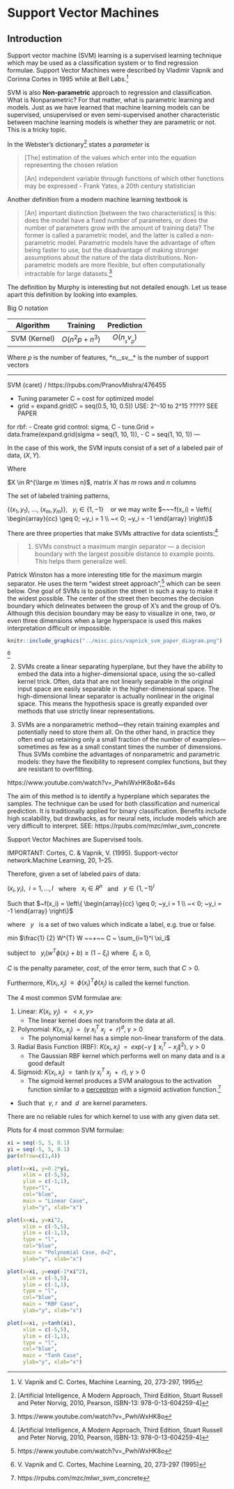 # Support Vector Machines

## Introduction

Support vector machine (SVM) learning is a supervised learning technique which may be used as a classification system or to find regression formulae. Support Vector Machines were described by Vladimir Vapnik and Corinna Cortes in 1995 while at Bell Labs.[^61]

[^61]:V. Vapnik and C. Cortes, Machine Learning, 20, 273-297, 1995

SVM is also **Non-parametric** approach to regression and classification. What is Nonparametric? For that matter, what is parametric learning and models. Just as we have learned that machine learning models can be supervised, unsupervised or even semi-supervised another characteristic between machine learning models is whether they are parametric or not. This is a tricky topic.

In the Webster's dictionary[^62] states a *parameter* is

>[The] estimation of the values which enter into the equation representing the chosen relation
>
>[An] independent variable through functions of which other functions may be expressed - Frank Yates, a 20th century statistician

[^62]:Webster's third new international dictionary, ISBN 0-87779-201-1, 1986

Another definition from a modern machine learning textbook is

>[An] important distinction [between the two characteristics] is this: does the model have a fixed number of parameters, or does the number of parameters grow with the amount of training data? The former is called a parametric model, and the latter is called a non-parametric model. Parametric models have the advantage of often being faster to use, but the disadvantage of making stronger assumptions about the nature of the data distributions. Non-parametric models are more flexible, but often computationally intractable for large datasets.[^63]

[^63]:Machine Learning, A Probabilistic Perspective, Kevin P. Murphy, MIT Press, ISBN 978-0-262-01802-9, 2012

The definition by Murphy is interesting but not detailed enough.  Let us tease apart this definition by looking into examples. 

Big O notation

|  Algorithm   |     Training     |  Prediction   |
| :----------: | :--------------: | :-----------: |
| SVM (Kernel) | $O(n^2 p + n^3)$ | $O(n__sv__p)$ |

 Where *p* is the number of features, *n__sv__* is
 the number of support vectors
 


---

SVM {caret} / https://rpubs.com/PranovMishra/476455

- Tuning parameter C = cost for optimized model
- grid = expand.grid(C = seq(0.5, 10, 0.5)) USE: 2^-10 to 2^15 ????? SEE PAPER

for rbf:
- Create grid control: sigma, C
- tune.Grid = data.frame(expand.grid(sigma = seq(1, 10, 1)),
-                                    C = seq(1, 10, 1))
---


In the case of this work, the SVM inputs consist of a set of a labeled pair of data, $(X, Y)$.

Where

$X \in R^{\large m \times n}$, matrix $X$ has $m$ rows and $n$ columns  

The set of labeled training patterns,  

$\{(x_1, y_1),~ ...,~ (x_m, y_m)\},~~~ y_i \in \{1, -1\}~~~$ or we may write $~~~f(x_i) = \left\{ \begin{array}{cc} \geq 0; ~y_i = 1 \\ ~< 0; ~y_i = -1 \end{array} \right\}$

There are three properties that make SVMs attractive for data scientists:[^62]

[^62]:[Artificial Intelligence, A Modern Approach, Third Edition, Stuart Russell and Peter Norvig, 2010, Pearson, ISBN-13: 978-0-13-604259-4]

>1. SVMs construct a maximum margin separator — a decision boundary with the largest possible distance to example points. This helps them generalize well.

Patrick Winston has a more interesting title for the maximum margin separator. He uses the term "widest street approach",[^63] which can be seen below. One goal of SVMs is to position the street in such a way to make it the widest possible. The center of the street then becomes the decision boundary which delineates between the group of X's and the group of O's. Although this decision boundary may be easy to visualize in one, two, or even three dimensions when a large hyperspace is used this makes interpretation difficult or impossible.

[^63]:https://www.youtube.com/watch?v=_PwhiWxHK8o

```r
knitr::include_graphics("../misc.pics/vapnick_svm_paper_diagram.png")
```

[^64]

[^64]:V. Vapnik and C. Cortes, Machine Learning, 20, 273-297 (1995)

2. SVMs create a linear separating hyperplane, but they have the ability to embed the data into a higher-dimensional space, using the so-called kernel trick. Often, data that are not linearly separable in the original input space are easily separable in the higher-dimensional space. The high-dimensional linear separator is actually nonlinear in the original space. This means the hypothesis space is greatly expanded over methods that use strictly linear representations.

3. SVMs are a nonparametric method—they retain training examples and potentially need to store them all. On the other hand, in practice they often end up retaining only a small fraction of the number of examples—sometimes as few as a small constant times the number of dimensions. Thus SVMs combine the advantages of nonparametric and parametric models: they have the flexibility to represent complex functions, but they are resistant to overfitting.

https://www.youtube.com/watch?v=_PwhiWxHK8o&t=64s

The aim of this method is to identify a hyperplane which separates the samples. The technique can be used for both classification and numerical prediction. It is traditionally applied for binary classification. Benefits include high scalability, but drawbacks, as for neural nets, include models which are very difficult to interpret. SEE: https://rpubs.com/mzc/mlwr_svm_concrete

Support Vector Machines are Supervised tools.

IMPORTANT: Cortes, C. & Vapnik, V. (1995).  Support-vector network.Machine Learning, 20, 1–25.

Therefore, given a set of labeled pairs of data: 

$(x_i, y_i),~~ i = 1, ..., l~~$   where  $~~x_i \in R^n~~$ and $~~y \in \{1, -1\}^l$    

Such that $~f(x_i) = \left\{ \begin{array}{cc} \geq 0; ~y_i = 1 \\ ~< 0; ~y_i = -1 \end{array} \right\}$

where $~~y~~$ is a set of two values which indicate a label, e.g. true or false.

min $\frac{1} {2} W^{T} W ~~+~~ C ~ \sum_{i=1}^l \xi_i$

subject to $~~y_i (w^T \phi (x_i) ~+~ b) \geq (1 - \xi_i)$  where $~\xi_i \geq 0$, 

$C$ is the penalty parameter, *cost*, of the error term, such that $C > 0$.

Furthermore, $K(x_i, x_j) ~~\equiv~~ \phi (x_i)^T \phi (x_j)$ is called the kernel function.

The 4 most common SVM formulae are:

1. Linear: $K(x_i, ~y_j) ~~=~~ <x, ~y>$   
    - The linear kernel does not transform the data at all.  

2. Polynomial: $K(x_i, x_j) ~~=~~ ( \gamma ~x_i^T ~x_j ~~+~~ r)^{d}, ~\gamma > 0$  
    - The polynomial kernel has a simple non-linear transform of the data.  

3. Radial Basis Function (RBF):  $K(x_i, x_j) ~~=~~ exp ( - \gamma \parallel x_i^T - x_j \parallel ^2 ), ~\gamma >0$  
    - The Gaussian RBF kernel which performs well on many data and is a good default 

4. Sigmoid: $K(x_i, x_j) ~~=~~ \tanh ( \gamma~ x_i^T ~ x_j ~~+~~ r ), ~\gamma >0$  
    - The sigmoid kernel produces a SVM analogous to the activation function similar to a [perceptron](https://cs.stanford.edu/people/eroberts/courses/soco/projects/neural-networks/Neuron/index.html) with a sigmoid activation function.[^1]
    
[^1]:https://rpubs.com/mzc/mlwr_svm_concrete
        
- Such that $~\gamma, ~r~$ and $~d~$ are kernel parameters.  

There are no reliable rules for which kernel to use with any given data set.  

Plots for 4 most common SVM formulae:  
```r
xi = seq(-5, 5, 0.1) 
yi = seq(-5, 5, 0.1) 
par(mfrow=c(1,4)) 

plot(x=xi, y=0.2*yi, 
     xlim = c(-5,5), 
     ylim = c(-1,1), 
     type="l", 
     col="blue", 
     main = "Linear Case", 
     ylab="y", xlab="x")

plot(x=xi, y=xi^2,
     xlim = c(-5,5),
     ylim = c(-1,1),
     type = "l",
     col="blue",
     main = "Polynomial Case, d=2",
     ylab="y", xlab="x")

plot(x=xi, y=exp(-1*xi^2),
     xlim = c(-5,5),
     ylim = c(-1,1),
     type = "l",
     col="blue",
     main = "RBF Case",
     ylab="y", xlab="x")

plot(x=xi, y=tanh(xi),
     xlim = c(-5,5),
     ylim = c(-1,1),
     type = "l",
     col="blue",
     main = "Tanh Case",
     ylab="y", xlab="x")
```

